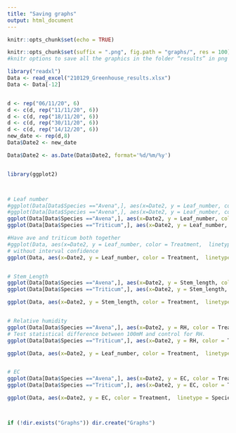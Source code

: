 ```yaml
---
title: "Saving graphs"
output: html_document
---
```


```r
knitr::opts_chunk$set(echo = TRUE)
```



```r
knitr::opts_chunk$set(suffix = ".png", fig.path = "graphs/", res = 100)
#knitr options to save all the graphics in the folder “results” in png format with a resolution of 100 dpi.
```

```r
library("readxl")
Data <- read_excel("210129_Greenhouse_results.xlsx")
Data <- Data[-12]


d <- rep("06/11/20", 6)
d <- c(d, rep("11/11/20", 6))
d <- c(d, rep("18/11/20", 6))
d <- c(d, rep("30/11/20", 6))
d <- c(d, rep("14/12/20", 6))
new_date <- rep(d,8)
Data$Date2 <- new_date

Data$Date2 <- as.Date(Data$Date2, format='%d/%m/%y')


library(ggplot2)



# Leaf number
#ggplot(Data[Data$Species =="Avena",], aes(x=Date2, y = Leaf_number, color = Treatment, na.rm=TRUE )) + geom_point() + geom_smooth()
#ggplot(Data[Data$Species =="Avena",], aes(x=Date2, y = Leaf_number, color = Treatment, na.rm=TRUE )) + geom_jitter() + geom_smooth()
ggplot(Data[Data$Species =="Avena",], aes(x=Date2, y = Leaf_number, color = Treatment, na.rm=TRUE )) + geom_smooth() + labs(title="Evolution of leaf number in Avena Fatua", y="Leaf number", x="Date") + theme(plot.title = element_text(hjust = 0.5))
ggplot(Data[Data$Species =="Triticum",], aes(x=Date2, y = Leaf_number, color = Treatment, na.rm=TRUE )) + geom_smooth() + labs(title="Evolution of leaf number in Triticum aestivum", y="Leaf number", x="Date") + theme(plot.title = element_text(hjust = 0.5))

#Have ave and triticum both together 
#ggplot(Data, aes(x=Date2, y = Leaf_number, color = Treatment,  linetype = Species, na.rm=TRUE )) + geom_smooth()
# without interval confidence
ggplot(Data, aes(x=Date2, y = Leaf_number, color = Treatment,  linetype = Species, na.rm=TRUE )) + geom_smooth(se=F) + labs(title="Comparison of leaf number evolution between Avena Fatua and Triticum aestivum", y="Leaf number", x="Date") + theme(plot.title = element_text(hjust = 0.5))


# Stem_Length
ggplot(Data[Data$Species =="Avena",], aes(x=Date2, y = Stem_length, color = Treatment, na.rm=TRUE )) + geom_smooth()  + labs(title="Evolution of stem length in Avena Fatua", y="Stem length", x="Date") + theme(plot.title = element_text(hjust = 0.5))
ggplot(Data[Data$Species =="Triticum",], aes(x=Date2, y = Stem_length, color = Treatment, na.rm=TRUE )) + geom_smooth() + labs(title="Evolution of stem length in Triticum aestivum", y="Stem length", x="Date") + theme(plot.title = element_text(hjust = 0.5))

ggplot(Data, aes(x=Date2, y = Stem_length, color = Treatment,  linetype = Species, na.rm=TRUE )) + geom_smooth(se=F) + labs(title="Comparison of stem length evolution between Avena Fatua and Triticum aestivum", y="stem length", x="Date") + theme(plot.title = element_text(hjust = 0.5)) 


# Relative humidity
ggplot(Data[Data$Species =="Avena",], aes(x=Date2, y = RH, color = Treatment, na.rm=TRUE )) + geom_smooth()  + labs(title="Evolution of relative humidity in Avena Fatua", y="Relative humidity", x="Date") + theme(plot.title = element_text(hjust = 0.5))
# Test statistical difference between 100mM and control for RH. 
ggplot(Data[Data$Species =="Triticum",], aes(x=Date2, y = RH, color = Treatment, na.rm=TRUE )) + geom_smooth() + labs(title="Evolution of relative humidity in Triticum Aestivum", y="Relative humidity", x="Date") + theme(plot.title = element_text(hjust = 0.5))

ggplot(Data, aes(x=Date2, y = Leaf_number, color = Treatment,  linetype = Species, na.rm=TRUE )) + geom_smooth(se=F) + labs(title="Comparison of relative humidity evolution between Avena Fatua and Triticum aestivum", y="Relative humidity", x="Date") + theme(plot.title = element_text(hjust = 0.5))


# EC
ggplot(Data[Data$Species =="Avena",], aes(x=Date2, y = EC, color = Treatment, na.rm=TRUE )) + geom_smooth() + labs(title="Evolution of EC number in Avena Fatua", y="EC", x="Date") + theme(plot.title = element_text(hjust = 0.5))
ggplot(Data[Data$Species =="Triticum",], aes(x=Date2, y = EC, color = Treatment, na.rm=TRUE )) + geom_smooth() + labs(title="Evolution of EC number in Triticum aestivum", y="EC", x="Date") + theme(plot.title = element_text(hjust = 0.5))

ggplot(Data, aes(x=Date2, y = EC, color = Treatment,  linetype = Species, na.rm=TRUE )) + geom_smooth(se=F) + labs(title="Comparison of EC evolution between Avena Fatua and Triticum aestivum", y="EC", x="Date") + theme(plot.title = element_text(hjust = 0.5))



if (!dir.exists("Graphs")) dir.create("Graphs")

```

